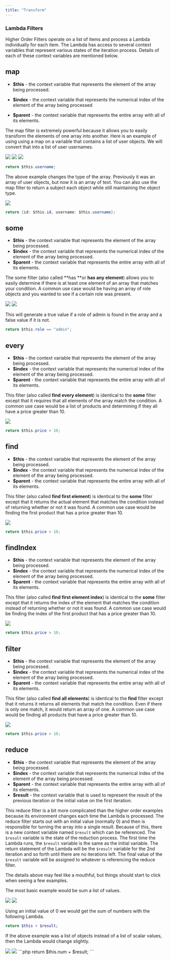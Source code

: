 ```yaml
---
title: "Transform"
---
```


### Lambda Filters

Higher Order Filters operate on a list of items and process a Lambda individually for each item. The Lambda has access to several context variables that represent various states of the iteration process. Details of each of these context variables are mentioned below.

## map

* **\$this** - the context variable that represents the element of the array being processed.

* **\$index** - the context variable that represents the numerical index of the element of the array being processed

* **\$parent** - the context variable that represents the entire array with all of its elements.

The map filter is extremely powerful because it allows you to easily transform the elements of one array into another. Here is an example of using using a map on a variable that contains a list of user objects. We will convert that into a list of user usernames.

<Frame caption="List of user objects.">
  <img src="/images/57b489b1-image.jpeg" />
</Frame>

<Frame caption="Map filter used to transform the list of user objects">
  <img src="/images/f59444d5-image.jpeg" />
</Frame>

<Frame caption="The result is the list of usernames.">
  <img src="/images/38e408b7-image.jpeg" />
</Frame>

```java
return $this.username;
```

The above example changes the type of the array. Previously it was an array of user objects, but now it is an array of text. You can also use the map filter to return a subject each object while still maintaining the object type.

<Frame caption="">
  <img src="/images/3a95f9f1-image.jpeg" />
</Frame>

```java
return {id: $this.id, username: $this.username};
```

## some

* **\$this** - the context variable that represents the element of the array being processed.
* **\$index** - the context variable that represents the numerical index of the element of the array being processed.
* **\$parent** - the context variable that represents the entire array with all of its elements.

The some filter (also called **has **or **has any element**) allows you to easily determine if there is at least one element of an array that matches your condition. A common use case would be having an array of role objects and you wanted to see if a certain role was present.

<Frame caption="List of user objects.">
  <img src="/images/509289b2-image.jpeg" />
</Frame>

<Frame caption="">
  <img src="/images/3c3de7eb-image.jpeg" />
</Frame>

This will generate a true value if a role of admin is found in the array and a false value if it is not.

```java
return $this.role == "admin";
```

## every

* **\$this** - the context variable that represents the element of the array being processed.
* **\$index** - the context variable that represents the numerical index of the element of the array being processed.
* **\$parent** - the context variable that represents the entire array with all of its elements.

This filter (also called **find every element**) is identical to the **some** filter except that it requires that all elements of the array match the condition. A common use case would be a list of products and determining if they all have a price greater than 10.

<Frame caption="In this example, Every filter will determine if every price in the products array is greater than 10.">
  <img src="/images/eff78060-image.jpeg" />
</Frame>

```java
return $this.price > 10;
```

## find

* **\$this** - the context variable that represents the element of the array being processed.
* **\$index** - the context variable that represents the numerical index of the element of the array being processed.
* **\$parent** - the context variable that represents the entire array with all of its elements.

This filter (also called **find first element**) is identical to the **some** filter except that it returns the actual element that matches the condition instead of returning whether or not it was found. A common use case would be finding the first product that has a price greater than 10.

<Frame caption="In this example, the first product object with a price greater than 10 will be returned.">
  <img src="/images/e9462114-image.jpeg" />
</Frame>

```java
return $this.price > 10;
```

## findIndex

* **\$this** - the context variable that represents the element of the array being processed.
* **\$index** - the context variable that represents the numerical index of the element of the array being processed.
* **\$parent** - the context variable that represents the entire array with all of its elements.

This filter (also called **find first element index**) is identical to the **some** filter except that it returns the index of the element that matches the condition instead of returning whether or not it was found. A common use case would be finding the index of the first product that has a price greater than 10.

<Frame caption="In this example, findIndex will return the first element index where the price is greater than 10.">
  <img src="/images/8fbd16e6-image.jpeg" />
</Frame>

```java
return $this.price > 10;
```

## filter

* **\$this** - the context variable that represents the element of the array being processed.
* **\$index** - the context variable that represents the numerical index of the element of the array being processed.
* **\$parent** - the context variable that represents the entire array with all of its elements.

This filter (also called **find all elements**) is identical to the **find** filter except that it returns it returns all elements that match the condition. Even if there is only one match, it would return an array of one. A common use case would be finding all products that have a price greater than 10.

<Frame caption="In this example, filter will return all elements where the price is greater than 10.">
  <img src="/images/8f564686-image.jpeg" />
</Frame>

```java
return $this.price > 10;
```

## reduce

* **\$this** - the context variable that represents the element of the array being processed.
* **\$index** - the context variable that represents the numerical index of the element of the array being processed.
* **\$parent** - the context variable that represents the entire array with all of its elements.
* **\$result** - the context variable that is used to represent the result of the previous iteration or the initial value on the first iteration.

This reduce filter is a bit more complicated than the higher order examples because its environment changes each time the Lambda is processed. The reduce filter starts out with an initial value (normally 0) and then is responsible for turning the array into a single result. Because of this, there is a new context variable named `$result` which can be referenced. The `$result` variable is the state of the reduction process. The first time the Lambda runs, the `$result` variable is the same as the initial variable. The return statement of the Lambda will be the `$result` variable for the 2nd iteration and so forth until there are no iterations left. The final value of the `$result` variable will be assigned to whatever is referencing the reduce filter.

The details above may feel like a mouthful, but things should start to click when seeing a few examples.

The most basic example would be sum a list of values.

<Frame caption="Here's an example array of [1, 10, 100].">
  <img src="/images/f390c272-image.jpeg" />
</Frame>

<Frame caption="In this example, the reduce filter will result in a sum of the array or 111.">
  <img src="/images/57608a8c-image.jpeg" />
</Frame>

Using an initial value of 0 we would get the sum of numbers with the following Lambda.

```php
return $this + $result;
```

If the above example was a list of objects instead of a list of scalar values, then the Lambda would change slightly.

<Frame caption="In this example, we have an array of objects.">
  <img src="/images/96f7fe0e-image.jpeg" />
</Frame>

<Frame caption="Using the reduce filter in this example, we sum the values of num for each object resulting in 111.">
  <img src="/images/cccbc720-image.jpeg" />
</Frame>
```php
return $this.num + $result;
```